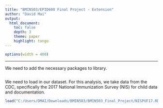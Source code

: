 ```yaml
---
title: "BMIN503/EPID600 Final Project - Extension"
author: "David Mai"
output: 
  html_document:
    toc: false 
    depth: 3 
    theme: paper 
    highlight: tango
---
```

```r
options(width = 400)
```  
***

We need to add the necessary packages to library.
```r



```

We need to load in our dataset. For this analysis, we take data from the CDC, specifically the 2017 National Immunization Survey (NIS) for child data and documentation. 
```r

load("C:/Users/DMAI/Downloads/BMIN503/BMIN503_Final_Project/NISPUF17.RData")

```

```r



```